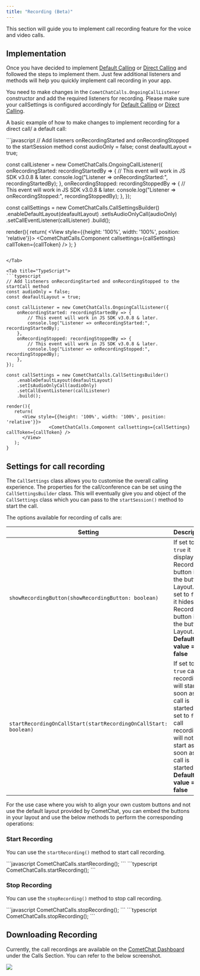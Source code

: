 ```yaml
---
title: "Recording (Beta)"
---
```




This section will guide you to implement call recording feature for the voice and video calls.

## Implementation

Once you have decided to implement [Default Calling](/docs/sdk/react-native/3.0/v3-default-calling) or [Direct Calling](/docs/sdk/react-native/3.0/v3-direct-calling) and followed the steps to implement them. Just few additional listeners and methods will help you quickly implement call recording in your app.

You need to make changes in the `CometChatCalls.OngoingCallListener` constructor and add the required listeners for recording. Please make sure your callSettings is configured accordingly for [Default Calling](/docs/sdk/react-native/3.0/v3-default-calling) or [Direct Calling](/docs/sdk/react-native/3.0/v3-direct-calling).

A basic example of how to make changes to implement recording for a direct call/ a default call:

<Tabs>
<Tab title="JavaScript">
```javascript
// Add listeners onRecordingStarted and onRecordingStopped to the startSession method
const audioOnly = false;
const deafaultLayout = true;

const callListener = new CometChatCalls.OngoingCallListener({
    onRecordingStarted: recordingStartedBy => {
        // This event will work in JS SDK v3.0.8 & later.
        console.log("Listener => onRecordingStarted:", recordingStartedBy);
    },
    onRecordingStopped: recordingStoppedBy => {
        // This event will work in JS SDK v3.0.8 & later.
        console.log("Listener => onRecordingStopped:", recordingStoppedBy);
    },
});

const callSettings = new CometChatCalls.CallSettingsBuilder()
    .enableDefaultLayout(deafaultLayout)
    .setIsAudioOnlyCall(audioOnly)
    .setCallEventListener(callListener)
    .build();

render(){
   return(
      <View style={{height: '100%', width: '100%', position: 'relative'}}>
				<CometChatCalls.Component callsettings={callSettings} callToken={callToken} />
      </View>
   );
}
```

</Tab>

<Tab title="TypeScript">
```typescript
// Add listeners onRecordingStarted and onRecordingStopped to the startCall method
const audioOnly = false;
const deafaultLayout = true;

const callListener = new CometChatCalls.OngoingCallListener({
    onRecordingStarted: recordingStartedBy => {
        // This event will work in JS SDK v3.0.8 & later.
        console.log("Listener => onRecordingStarted:", recordingStartedBy);
    },
    onRecordingStopped: recordingStoppedBy => {
        // This event will work in JS SDK v3.0.8 & later.
        console.log("Listener => onRecordingStopped:", recordingStoppedBy);
    },
});

const callSettings = new CometChatCalls.CallSettingsBuilder()
    .enableDefaultLayout(deafaultLayout)
    .setIsAudioOnlyCall(audioOnly)
    .setCallEventListener(callListener)
    .build();

render(){
   return(
      <View style={{height: '100%', width: '100%', position: 'relative'}}>
				<CometChatCalls.Component callsettings={callSettings} callToken={callToken} />
      </View>
   );
}
```

</Tab>

</Tabs>

## Settings for call recording

The `CallSettings` class allows you to customise the overall calling experience. The properties for the call/conference can be set using the `CallSettingsBuilder` class. This will eventually give you and object of the `CallSettings` class which you can pass to the `startSession()` method to start the call.

The options available for recording of calls are:

| Setting                                                         | Description                                                                                                                                                                          |
| --------------------------------------------------------------- | ------------------------------------------------------------------------------------------------------------------------------------------------------------------------------------ |
| `showRecordingButton(showRecordingButton: boolean)`             | If set to `true` it displays the Recording button in the button Layout. if set to `false` it hides the Recording button in the button Layout. **Default value = false**              |
| `startRecordingOnCallStart(startRecordingOnCallStart: boolean)` | If set to `true` call recording will start as soon as the call is started. if set to `false` call recording will not start as soon as the call is started. **Default value = false** |

For the use case where you wish to align your own custom buttons and not use the default layout provided by CometChat, you can embed the buttons in your layout and use the below methods to perform the corresponding operations:

### Start Recording

You can use the `startRecording()` method to start call recording.

<Tabs>
<Tab title="JavaScript">
```javascript
CometChatCalls.startRecording();
```

</Tab>

<Tab title="TypeScript">
```typescript
CometChatCalls.startRecording();
```

</Tab>

</Tabs>

### Stop Recording

You can use the `stopRecording()` method to stop call recording.

<Tabs>
<Tab title="JavaScript">
```javascript
CometChatCalls.stopRecording();
```

</Tab>

<Tab title="TypeScript">
```typescript
CometChatCalls.stopRecording();
```

</Tab>

</Tabs>

## Downloading Recording

Currently, the call recordings are available on the [CometChat Dashboard](https://app.cometchat.com) under the Calls Section. You can refer to the below screenshot.

<Frame>
  <img src="/images/cbd9f03f-7074vppi29h4jsxht5yv37bqx44d29hd6mdtxoxbxtfeucz7rs3kebgmn5xg7nh7-3873961b1475ec06f951cae9d679b0f3.png" />
</Frame>
